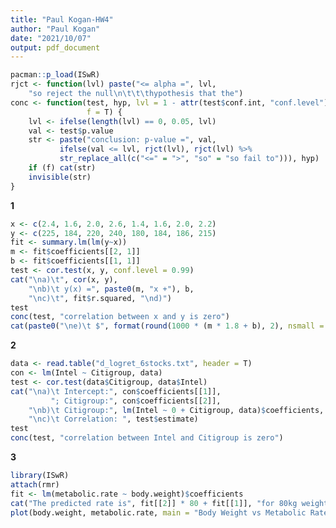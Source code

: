 ```yaml
---
title: "Paul Kogan-HW4"
author: "Paul Kogan"
date: "2021/10/07"
output: pdf_document
---
```

```r
pacman::p_load(ISwR)
rjct <- function(lvl) paste("<= alpha =", lvl,
    "so reject the null\n\t\t\thypothesis that the")
conc <- function(test, hyp, lvl = 1 - attr(test$conf.int, "conf.level"),
                 f = T) {
    lvl <- ifelse(length(lvl) == 0, 0.05, lvl)
    val <- test$p.value
    str <- paste("conclusion: p-value =", val,
           ifelse(val <= lvl, rjct(lvl), rjct(lvl) %>%
           str_replace_all(c("<=" = ">", "so" = "so fail to"))), hyp)
    if (f) cat(str)
    invisible(str)
}
```
**1**
```r
x <- c(2.4, 1.6, 2.0, 2.6, 1.4, 1.6, 2.0, 2.2)
y <- c(225, 184, 220, 240, 180, 184, 186, 215)
fit <- summary.lm(lm(y~x))
m <- fit$coefficients[[2, 1]]
b <- fit$coefficients[[1, 1]]
test <- cor.test(x, y, conf.level = 0.99)
cat("\na)\t", cor(x, y),
    "\nb)\t y(x) =", paste0(m, "x +"), b,
    "\nc)\t", fit$r.squared, "\nd)")
test
conc(test, "correlation between x and y is zero")
cat(paste0("\ne)\t $", format(round(1000 * (m * 1.8 + b), 2), nsmall = 2)))
```
**2**
```r
data <- read.table("d_logret_6stocks.txt", header = T)
con <- lm(Intel ~ Citigroup, data)
test <- cor.test(data$Citigroup, data$Intel)
cat("\na)\t Intercept:", con$coefficients[[1]],
         "; Citigroup:", con$coefficients[[2]],
    "\nb)\t Citigroup:", lm(Intel ~ 0 + Citigroup, data)$coefficients,
    "\nc)\t Correlation: ", test$estimate)
test
conc(test, "correlation between Intel and Citigroup is zero")
```
**3**
```r
library(ISwR)
attach(rmr)
fit <- lm(metabolic.rate ~ body.weight)$coefficients
cat("The predicted rate is", fit[[2]] * 80 + fit[[1]], "for 80kg weight")
plot(body.weight, metabolic.rate, main = "Body Weight vs Metabolic Rate")
```